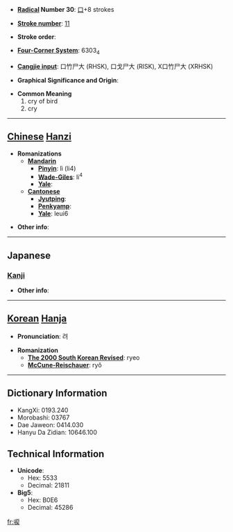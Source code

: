 * '''[[Wiktionary:Chinese radical index| Radical]] Number 30''': [[Wiktionary:Chinese radical index 口|口]]+8 strokes

* '''[[Wiktionary:Chinese total strokes index|Stroke number]]''': [[Wiktionary:Chinese total strokes index 11|11]]

* '''Stroke order''': 

* '''[[Wiktionary:Chinese four corner index|Four-Corner System]]''': 6303<sub>4</sub>

* '''[[Wiktionary:Chinese Cangjie index|Cangjie input]]''': 口竹尸大 (RHSK), 口戈尸大 (RISK), X口竹尸大 (XRHSK)

* '''Graphical Significance and Origin''': 

* '''Common Meaning'''
*#cry of bird
*# cry


----

== [[Chinese]] [[Hanzi]] ==

* '''Romanizations'''
** '''[[Mandarin]]'''
*** '''[[Pinyin]]''': lì (li4)
*** '''[[Wade-Giles]]''': li<sup>4</sup>
*** '''[[Yale]]''': 
** '''[[Cantonese]]'''
*** '''[[Jyutping]]''':
*** '''[[Penkyamp]]''': 
*** '''[[Yale]]''': leui6

* '''Other info''': 

----

==Japanese==
===[[Kanji]]===
{{kanji|on readings=[[れい]] (rei)|kun readings=[[なく]] (naku)}}

* '''Other info''':  

----

== [[Korean]] [[Hanja]] ==

* '''Pronunciation''': 려

* '''Romanization'''
** '''[[The 2000 South Korean Revised Romanization|The 2000 South Korean Revised]]''': ryeo
** '''[[McCune-Reischauer]]''': ryŏ

----

== Dictionary Information ==

* KangXi: 0193.240
* Morobashi: 03767
* Dae Jaweon: 0414.030
* Hanyu Da Zidian: 10646.100

== Technical Information ==

* '''Unicode''':
** Hex: 5533
** Decimal: 21811
* '''Big5''':
** Hex: B0E6
** Decimal: 45286

[[fr:唳]]